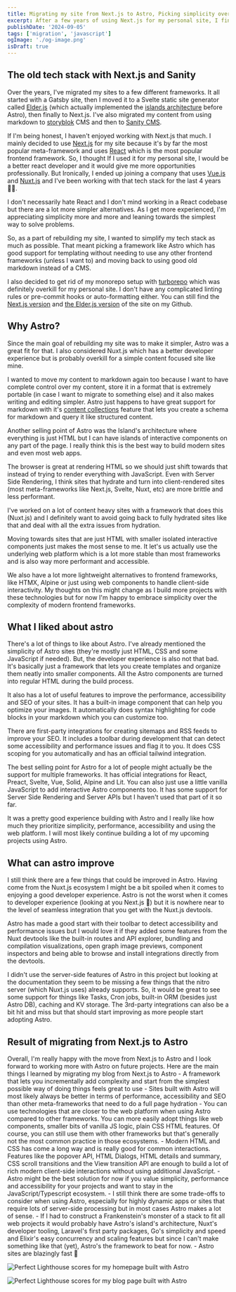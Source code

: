 ```yaml
---
title: Migrating my site from Next.js to Astro, Picking simplicity over complexity
excerpt: After a few years of using Next.js for my personal site, I finally decided to rebuild it and migrate to Astro. In this post, I'll cover how my site was previously built, why I picked Astro and my experience with the Next.js to Astro migration.
publishDate: '2024-09-05'
tags: ['migration', 'javascript']
ogImage: './og-image.png' 
isDraft: true
---
```


## The old tech stack with Next.js and Sanity

Over the years, I've migrated my sites to a few different frameworks. It all started with a Gatsby site, then I moved it to a Svelte static site generator called [Elder.js](https://github.com/Elderjs/elderjs) (which actually implemented the [islands architecture](https://www.patterns.dev/vanilla/islands-architecture/) before Astro), then finally to Next.js. I've also migrated my content from using markdown to [storyblok](https://www.storyblok.com/) CMS and then to [Sanity CMS](https://www.sanity.io/).

If I'm being honest, I haven't enjoyed working with Next.js that much. I mainly decided to use [Next.js](https://nextjs.org) for my site because it's by far the most popular meta-framework and uses [React](https://react.dev/) which is the most popular frontend framework. So, I thought If I used it for my personal site, I would be a better react developer and it would give me more opportunities professionally. But Ironically, I ended up joining a company that uses [Vue.js](https://vuejs.org/) and [Nuxt.js](https://nuxt.com/) and I've been working with that tech stack for the last 4 years 🤷‍♂️.

I don't necessarily hate React and I don't mind working in a React codebase but there are a lot more simpler alternatives. As I get more experienced, I'm appreciating simplicity more and more and leaning towards the simplest way to solve problems. 

So, as a part of rebuilding my site, I wanted to simplify my tech stack as much as possible. That meant picking a framework like Astro which has good support for templating without needing to use any other frontend frameworks (unless I want to) and moving back to using good old markdown instead of a CMS.

I also decided to get rid of my monorepo setup with [turborepo](https://turbo.build/repo/docs) which was definitely overkill for my personal site. I don't have any complicated linting rules or pre-commit hooks or auto-formatting either. You can still find the [Next.js version](https://github.com/nirjan-dev/nirjan.dev-next.js-version) and [the Elder.js version](https://github.com/nirjan-dev/nirjan.dev-elderjs) of the site on my Github.

## Why Astro?

Since the main goal of rebuilding my site was to make it simpler, Astro was a great fit for that. I also considered Nuxt.js which has a better developer experience but is probably overkill for a simple content focused site like mine. 

I wanted to move my content to markdown again too because I want to have complete control over my content, store it in a format that is extremely portable (in case I want to migrate to something else) and it also makes writing and editing simpler. Astro just happens to have great support for markdown with it's [content collections](https://docs.astro.build/en/guides/content-collections/) feature that lets you create a schema for markdown and query it like structured content.

Another selling point of Astro was the Island's architecture where everything is just HTML but I can have islands of interactive components on any part of the page. I really think this is the best way to build modern sites and even most web apps. 

The browser is great at rendering HTML so we should just shift towards that instead of trying to render everything with JavaScript. Even with Server Side Rendering, I think sites that hydrate and turn into client-rendered sites (most meta-frameworks like Next.js, Svelte, Nuxt, etc) are more brittle and less performant.

I've worked on a lot of content heavy sites with a framework that does this (Nuxt.js) and I definitely want to avoid going back to fully hydrated sites like that and deal with all the extra issues from hydration.

Moving towards sites that are just HTML with smaller isolated interactive components just makes the most sense to me. It let's us actually use the underlying web platform which is a lot more stable than most frameworks and is also way more performant and accessible. 

We also have a lot more lightweight alternatives to frontend frameworks, like HTMX, Alpine or just using web components to handle client-side interactivity. My thoughts on this might change as I build more projects with these technologies but for now I'm happy to embrace simplicity over the complexity of modern frontend frameworks.

## What I liked about astro

There's a lot of things to like about Astro. I've already mentioned the simplicity of Astro sites (they're mostly just HTML, CSS and some JavaScript if needed). But, the developer experience is also not that bad. It's basically just a framework that lets you create templates and organize them neatly into smaller components. All the Astro components are turned into regular HTML during the build process.

 It also has a lot of useful features to improve the performance, accessibility and SEO of your sites. It has a built-in image component that can help you optimize your images. It automatically does syntax highlighting for code blocks in your markdown which you can customize too.  
 
 There are first-party integrations for creating sitemaps and RSS feeds to improve your SEO. It includes a toolbar during development that can detect some accessibility and performance issues and flag it to you. It does CSS scoping for you automatically and has an official tailwind integration.

 The best selling point for Astro for a lot of people might actually be the support for multiple frameworks. It has official integrations for React, Preact, Svelte, Vue, Solid, Alpine and Lit. You can also just use a little vanilla JavaScript to add interactive Astro components too. It has some support for Server Side Rendering and Server APIs but I haven't used that part of it so far.

 It was a pretty good experience building with Astro and I really like how much they prioritize simplicity, performance, accessibility and using the web platform. I will most likely continue building a lot of my upcoming projects using Astro.


 ## What can astro improve
 I still think there are a few things that could be improved in Astro. Having come from the Nuxt.js ecosystem I might be a bit spoiled when it comes to enjoying a good developer experience. Astro is not the worst when it comes to developer experience (looking at you Next.js 👀) but it is nowhere near to the level of seamless integration that you get with the Nuxt.js devtools. 
 
 Astro has made a good start with their toolbar to detect accessibility and performance issues but I would love it if they added some features from the Nuxt devtools like the built-in routes and API explorer, bundling and compilation visualizations, open graph image previews, component inspectors and being able to browse and install integrations directly from the devtools.

I didn't use the server-side features of Astro in this project but looking at the documentation they seem to be missing a few things that the nitro server (which Nuxt.js uses) already supports. So, it would be great to see some support for things like Tasks, Cron jobs, built-in ORM (besides just Astro DB), caching and KV storage. The 3rd-party integrations can also be a bit hit and miss but that should start improving as more people start adopting Astro.

## Result of migrating from Next.js to Astro

Overall, I'm really happy with the move from Next.js to Astro and I look forward to working more with Astro on future projects. Here are the main things I learned by migrating my blog from Next.js to Astro
	- A framework that lets you incrementally add complexity and start from the simplest possible way of doing things feels great to use
	- Sites built with Astro will most likely always be better in terms of performance, accessibility and SEO than other meta-frameworks that need to do a full page hydration
	- You can use technologies that are closer to the web platform when using Astro compared to other frameworks. You can more easily adopt things like web components, smaller bits of vanilla JS logic, plain CSS HTML features. Of course, you can still use them with other frameworks but that's generally not the most common practice in those ecosystems.
	- Modern HTML and CSS has come a long way and is really good for common interactions. Features like the popover API, HTML Dialogs, HTML details and summary, CSS scroll transitions and the View transition API are enough to build a lot of rich modern client-side interactions without using additional JavaScript.
	- Astro might be the best solution for now if you value simplicity, performance and accessibility for your projects and want to stay in the JavaScript/Typescript ecosystem.
    - I still think there are some trade-offs to consider when using Astro, especially for highly dynamic apps or sites that require lots of server-side processing but in most cases Astro makes a lot of sense.
	- If I had to construct a Frankenstein's monster of a stack to fit all web projects it would probably have Astro's island's architecture, Nuxt's developer tooling, Laravel's first party packages, Go's simplicity and speed and Elixir's easy concurrency and scaling features but since I can't make something like that (yet), Astro's the framework to beat for now.
	- Astro sites are blazingly fast 🚀

![Perfect Lighthouse scores for my homepage built with Astro](./homepage.png)


![Perfect Lighthouse scores for my blog page built with Astro](./blogpage.png)